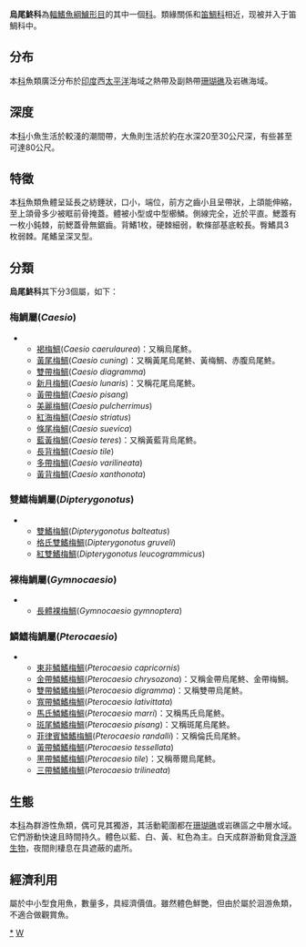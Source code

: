 {{Automatic taxobox
| taxon = Caesionidae
| image = 
| image_caption = 
| authority = 
| subdivision_ranks = [[屬|屬]]
| subdivision =
*見內文
}}
'''烏尾鮗科'''為[[輻鰭魚綱|輻鰭魚綱]][[鱸形目|鱸形目]]的其中一個[[科|科]]。類緣關係和[[笛鯛科|笛鯛科]]相近，现被并入于笛鯛科中。

==分布==
本[[科|科]]魚類廣泛分布於[[印度|印度]]西[[太平洋|太平洋]]海域之熱帶及副熱帶[[珊瑚礁|珊瑚礁]]及岩礁海域。

==深度==
本[[科|科]]小魚生活於較淺的潮間帶，大魚則生活於約在水深20至30公尺深，有些甚至可達80公尺。

==特徵==
本[[科|科]]魚類魚體呈延長之紡錘狀，口小，端位，前方之齒小且呈帶狀，上頜能伸縮，至上頜骨多少被眶前骨掩蓋。體被小型或中型櫛鱗。側線完全，近於平直。鰓蓋有一枚小鈍棘，前鰓蓋骨無鋸齒。背鰭1枚，硬棘細弱，軟條部基底較長。臀鰭具3枚弱棘。尾鰭呈深叉型。

==分類==
'''烏尾鮗科'''其下分3個屬，如下：
===梅鯛屬(''Caesio'')===
**[[褐梅鯛|褐梅鯛]](''Caesio caerulaurea'')：又稱烏尾鮗。
**[[黃尾梅鯛|黃尾梅鯛]](''Caesio cuning'')：又稱黃尾烏尾鮗、黃梅鯛、赤腹烏尾鮗。
**[[雙帶梅鯛|雙帶梅鯛]](''Caesio diagramma'')
**[[新月梅鯛|新月梅鯛]](''Caesio lunaris'')：又稱花尾烏尾鮗。
**[[黃帶梅鯛|黃帶梅鯛]](''Caesio pisang'')
**[[美麗梅鯛|美麗梅鯛]](''Caesio pulcherrimus'')
**[[紅海梅鯛|紅海梅鯛]](''Caesio striatus'')
**[[條尾梅鯛|條尾梅鯛]](''Caesio suevica'')
**[[藍黃梅鯛|藍黃梅鯛]](''Caesio teres'')：又稱黃藍背烏尾鮗。
**[[長背梅鯛|長背梅鯛]](''Caesio tile'')
**[[多帶梅鯛|多帶梅鯛]](''Caesio varilineata'')
**[[黃背梅鯛|黃背梅鯛]](''Caesio xanthonota'')

===雙鰭梅鯛屬(''Dipterygonotus'')===
**[[雙鰭梅鯛|雙鰭梅鯛]](''Dipterygonotus balteatus'')
**[[格氏雙鰭梅鯛|格氏雙鰭梅鯛]](''Dipterygonotus gruveli'')
**[[紅雙鰭梅鯛|紅雙鰭梅鯛]](''Dipterygonotus leucogrammicus'')
===裸梅鯛屬(''Gymnocaesio'')===
**[[長體裸梅鯛|長體裸梅鯛]](''Gymnocaesio gymnoptera'')
===鱗鰭梅鯛屬(''Pterocaesio'')===
**[[東非鱗鰭梅鯛|東非鱗鰭梅鯛]](''Pterocaesio capricornis'')
**[[金帶鱗鰭梅鯛|金帶鱗鰭梅鯛]](''Pterocaesio chrysozona'')：又稱金帶烏尾鮗、金帶梅鯛。
**[[雙帶鱗鰭梅鯛|雙帶鱗鰭梅鯛]](''Pterocaesio digramma'')：又稱雙帶烏尾鮗。
**[[寬帶鱗鰭梅鯛|寬帶鱗鰭梅鯛]](''Pterocaesio lativittata'')
**[[馬氏鱗鰭梅鯛|馬氏鱗鰭梅鯛]](''Pterocaesio marri'')：又稱馬氏烏尾鮗。
**[[斑尾鱗鰭梅鯛|斑尾鱗鰭梅鯛]](''Pterocaesio pisang'')：又稱斑尾烏尾鮗。
**[[菲律賓鱗鰭梅鯛|菲律賓鱗鰭梅鯛]](''Pterocaesio randalli'')：又稱倫氏烏尾鮗。
**[[黃帶鱗鰭梅鯛|黃帶鱗鰭梅鯛]](''Pterocaesio tessellata'')
**[[黑帶鱗鰭梅鯛|黑帶鱗鰭梅鯛]](''Pterocaesio tile'')：又稱蒂爾烏尾鮗。
**[[三帶鱗鰭梅鯛|三帶鱗鰭梅鯛]](''Pterocaesio trilineata'')

==生態==
本[[科|科]]為群游性魚類，偶可見其獨游，其活動範圍都在[[珊瑚礁|珊瑚礁]]或岩礁區之中層水域。它們游動快速且時間持久。體色以藍、白、黃、紅色為主。白天成群游動覓食[[浮游生物|浮游生物]]，夜間則棲息在具遮蔽的處所。

==經濟利用==
屬於中小型食用魚，數量多，具經濟價值。雖然體色鮮艷，但由於屬於洄游魚類，不適合做觀賞魚。
{{Taxonbar|from=Q945290}}

[[Category:笛鯛科|*]]
[[Category:鲈形目|W]]